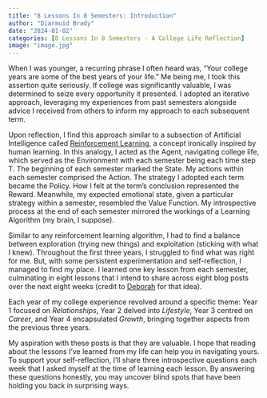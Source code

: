 ```yaml
---
title: "8 Lessons In 8 Semesters: Introduction"
author: "Diarmuid Brady"
date: "2024-01-02"
categories: [8 Lessons In 8 Semesters - A College Life Reflection]
image: "image.jpg"
---
```


When I was younger, a recurring phrase I often heard was, "Your college years are some of the best years of your life." Me being me, I took this assertion quite seriously. If college was significantly valuable, I was determined to seize every opportunity it presented. I adopted an iterative approach, leveraging my experiences from past semesters alongside advice I received from others to inform my approach to each subsequent term. 

Upon reflection, I find this approach similar to a subsection of Artificial Intelligence called [Reinforcement Learning](https://www.geeksforgeeks.org/what-is-reinforcement-learning/), a concept ironically inspired by human learning. In this analogy, I acted as the Agent, navigating college life, which served as the Environment with each semester being each time step T. The beginning of each semester marked the State. My actions within each semester comprised the Action. The strategy I adopted each term became the Policy. How I felt at the term's conclusion represented the Reward. Meanwhile, my expected emotional state, given a particular strategy within a semester, resembled the Value Function. My introspective process at the end of each semester mirrored the workings of a Learning Algorithm (my brain, I suppose). 

Similar to any reinforcement learning algorithm, I had to find a balance between exploration (trying new things) and exploitation (sticking with what I knew). Throughout the first three years, I struggled to find what was right for me. But, with some persistent experimentation and self-reflection, I managed to find my place. I learned one key lesson from each semester, culminating in eight lessons that I intend to share across eight blog posts over the next eight weeks (credit to [Deborah](https://djon.info/) for that idea). 

Each year of my college experience revolved around a specific theme: Year 1 focused on *Relationships*, Year 2 delved into *Lifestyle*, Year 3 centred on *Career*, and Year 4 encapsulated *Growth*, bringing together aspects from the previous three years. 

My aspiration with these posts is that they are valuable. I hope that reading about the lessons I've learned from my life can help you in navigating yours. To support your self-reflection, I’ll share three introspective questions each week that I asked myself at the time of learning each lesson. By answering these questions honestly, you may uncover blind spots that have been holding you back in surprising ways.